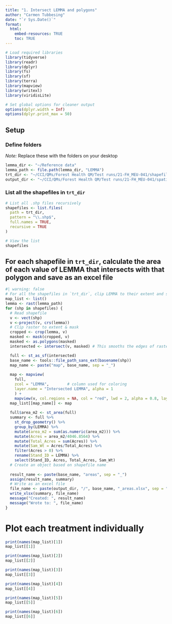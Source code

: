```yaml
---
title: "1. Intersect LEMMA and polygons"
author: "Carmen Tubbesing"
date: "`r Sys.Date()`"
format: 
  html:
    embed-resources: TRUE
    toc: TRUE
---
```


```r
# Load required libraries
library(tidyverse)
library(readr)
library(dplyr)
library(fs)
library(sf)
library(terra)
library(mapview)
library(writexl)
library(viridisLite)

# Set global options for cleaner output
options(dplyr.width = Inf)
options(dplyr.print_max = 50)
```

## Setup

### Define folders

*Note:* Replace these with the folders on your desktop

```r
lemma_dir <- "~/Reference data"
lemma_path <- file.path(lemma_dir, "LEMMA")
trt_dir <- "~/CCI/QMs/Forest Health QM/Test runs/21-FH_MEU-041/shapefiles"
output_dir <- "~/CCI/QMs/Forest Health QM/Test runs/21-FH_MEU-041/spatial_outputs"
```

### List all the shapefiles in `trt_dir`
```r
# List all .shp files recursively
shapefiles <- list.files(
  path = trt_dir,
  pattern = "\\.shp$",
  full.names = TRUE,
  recursive = TRUE
)

# View the list
shapefiles

```

## For each shapefile in `trt_dir`, calculate the area of each value of LEMMA that intersects with that polygon and save as an excel file
```r
#| warning: false
# For all the shapefiles in `trt_dir`, clip LEMMA to their extent and save each clipped raster in `temp_dir`
map_list <- list()
lemma <- rast(lemma_path)
for (shp in shapefiles) {
  # Read shapefile
  v <- vect(shp)
  v <-project(v, crs(lemma))
  # Clip raster to extent & mask
  cropped <- crop(lemma, v)
  masked <- mask(cropped, v)
  masked <- as.polygons(masked)
  intersected <- intersect(v, masked) # This smooths the edges of raster pixels to the actual polygon boundaries

  full <- st_as_sf(intersected)
  base_name <- tools::file_path_sans_ext(basename(shp))
  map_name <- paste("map", base_name, sep = "_")
  
  map <- mapview(
    full,
    zcol = "LEMMA",        # column used for coloring
    layer.name = "Intersected LEMMA", alpha = 1
    ) +
    mapview(v, col.regions = NA, col = "red", lwd = 2, alpha = 0.8, layer.name = "treatment")
  map_list[[map_name]] <- map
  
  full$area_m2 <- st_area(full)
  summary <- full %>% 
    st_drop_geometry() %>% 
    group_by(LEMMA) %>% 
    mutate(area_m2 = sum(as.numeric(area_m2))) %>% 
    mutate(Acres = area_m2/4046.8564) %>% 
    mutate(Total_Acres = sum(Acres)) %>%
    mutate(Sam_Wt = Acres/Total_Acres) %>%
    filter(Acres > 0) %>% 
    rename(Stand_ID = LEMMA) %>% 
    select(Stand_ID, Acres, Total_Acres, Sam_Wt)
  # Create an object based on shapefile name
  
  result_name <- paste(base_name, "areas", sep = "_")
  assign(result_name, summary)
  # Write as an excel file
  file_name <- paste(output_dir, "/", base_name, "_areas.xlsx", sep = "")
  write_xlsx(summary, file_name)
  message("Created: ", result_name)
  message("Wrote to: ", file_name)
}
```


# Plot each treatment individually
```r
print(names(map_list)[1])
map_list[[1]]
```

```r
print(names(map_list)[2])
map_list[[2]]
```


```r
print(names(map_list)[3])
map_list[[3]]
```

```r
print(names(map_list)[4])
map_list[[4]]
```

```r
print(names(map_list)[5])
map_list[[5]]
```

```r
print(names(map_list)[6])
map_list[[6]]
```
